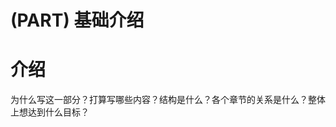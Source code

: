 # (PART) 基础介绍 {-}

# 介绍 {#chap-foundation .unnumbered}

为什么写这一部分？打算写哪些内容？结构是什么？各个章节的关系是什么？整体上想达到什么目标？





